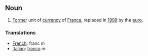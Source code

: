 ==Noun==

#[[Former]] unit of [[currency]] of [[France]], replaced in [[1999]] by the [[euro]].

===Translations===

*[[French]]: franc ''m''
*[[Italian]]: [[franco]] ''m''